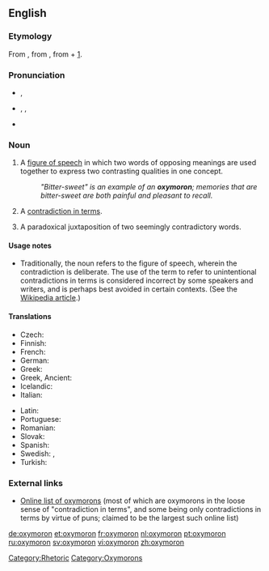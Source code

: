 {{was wotd|2006|July|12}}
==English==

{{wikipedia}}

===Etymology===
From {{L.}} {{term|oxymoron|lang=la}}, from {{AGr.}} {{term|ὀξύμωρον||tr=oxumōron|sc=polytonic}}, from {{term|ὀξύς||sharp|tr=oxus|sc=polytonic}} + {{term|μωρός||dull|tr=mōros|sc=polytonic}} [http://www.perseus.tufts.edu/cgi-bin/ptext?doc=Perseus%3Atext%3A1999.04.0057%3Aentry%3D%2374333].

===Pronunciation===
* {{a|UK}} {{IPA|/ɒksɪˈmɔ:rɒn/}}, {{SAMPA|/QksI"mO:rQn/}}
* {{a|US}} {{enPR|äk-sĭ-môrʹän}}, {{IPA|/ɑksɪˈmɔrɑn/}}, {{SAMPA|/AksI"mOrAn/}}
* {{audio|en-us-oxymoron.ogg|Audio (US)}}

===Noun===
{{en-noun|''classical plural'' '''[[oxymora]]''', ''Anglicized plural'' '''[[oxymorons]]'''}}

# A [[figure of speech]] in which two words of opposing meanings are used together to express two contrasting qualities in one concept.
#: ''"Bitter-sweet" is an example of an '''oxymoron'''; memories that are bitter-sweet are both painful and pleasant to recall.''
# {{context|loosely}} A [[contradiction in terms]].
# A paradoxical juxtaposition of two seemingly contradictory words.

====Usage notes====
* Traditionally, the noun {{term||oxymoron}} refers to the figure of speech, wherein the contradiction is deliberate. The use of the term to refer to unintentional contradictions in terms is considered incorrect by some speakers and writers, and is perhaps best avoided in certain contexts. (See the [[w:oxymoron|Wikipedia article]].)

====Translations====
{{trans-top|figure of speech}}
* Czech: {{t-|cs|oxymóron|m}}
* Finnish: {{t+|fi|oksymoron}}
* French: {{t+|fr|oxymore}}
* German: {{t+|de|Oxymoron|n}}
* Greek: {{t|el|οξύμωρο σχήμα|n|tr=oxýmoro schíma|sc=Grek}}
* Greek, Ancient: {{t|el|ὀξύμωρον|n|tr=oxymōron|sc=Grek}}
* Icelandic: {{t-|is|refhvörf|n|p}}
* Italian: {{t+|it|ossimoro|m}}
{{trans-mid}}
* Latin: {{t|la|oxymorum|n}}
* Portuguese: {{t+|pt|oxímoro|m}}
* Romanian: {{t|ro|oximoron|n}}
* Slovak: {{t|sk|oxymorón|m}}
* Spanish: {{t+|es|oxímoron|m}}
* Swedish: {{t+|sv|oxymoron}}, {{t|sv|självmotsägelse}}
* Turkish: {{t+|tr|oksimoron|n}}
{{trans-bottom}}

{{trans-see|contradiction in terms}}

===External links===
* [http://www.oxymoronlist.com Online list of oxymorons] (most of which are oxymorons in the loose sense of "contradiction in terms", and some being only contradictions in terms by virtue of puns; claimed to be the largest such online list)

[[Category:Rhetoric]]
[[Category:Oxymorons]]

[[de:oxymoron]]
[[et:oxymoron]]
[[fr:oxymoron]]
[[nl:oxymoron]]
[[pt:oxymoron]]
[[ru:oxymoron]]
[[sv:oxymoron]]
[[vi:oxymoron]]
[[zh:oxymoron]]